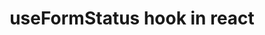 ---
title: useFormStatus hook in react
slug: use-form-status
img: /maps-in-js.jpeg
description: whais is the new proposed useFormStatus hook in react.
published: null
category: 
  - javascript
  - react
---